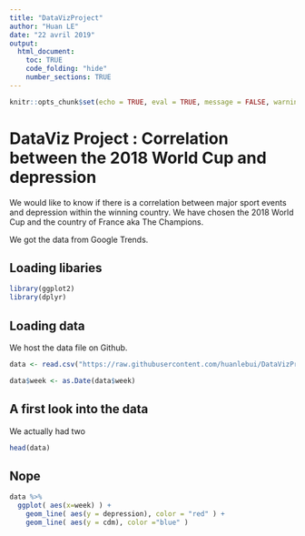 ```yaml
---
title: "DataVizProject"
author: "Huan LE"
date: "22 avril 2019"
output:
  html_document:
    toc: TRUE
    code_folding: "hide"
    number_sections: TRUE
---
```


```r
knitr::opts_chunk$set(echo = TRUE, eval = TRUE, message = FALSE, warning = FALSE, fig.align='center')
```

# DataViz Project : Correlation between the 2018 World Cup and depression

We would like to know if there is a correlation between major sport events and depression within the winning country. We have chosen the 2018 World Cup and the country of France aka The Champions.

We got the data from Google Trends.

## Loading libaries

```r
library(ggplot2)
library(dplyr)
```

## Loading data

We host the data file on Github.

```r
data <- read.csv("https://raw.githubusercontent.com/huanlebui/DataVizProject/master/data.csv")

data$week <- as.Date(data$week)

```

## A first look into the data

We actually had two


```r
head(data)
```

## Nope

```r
data %>%
  ggplot( aes(x=week) ) +
    geom_line( aes(y = depression), color = "red" ) +
    geom_line( aes(y = cdm), color ="blue" )

```
